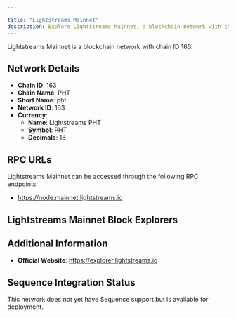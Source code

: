 ```yaml
---

title: "Lightstreams Mainnet"
description: Explore Lightstreams Mainnet, a blockchain network with chain ID 163. Learn about its native currency, Lightstreams PHT, and how to interact with the network.
---
```




Lightstreams Mainnet is a blockchain network with chain ID 163.

## Network Details

- **Chain ID**: 163
- **Chain Name**: PHT
- **Short Name**: pht
- **Network ID**: 163
- **Currency**: 
  - **Name**: Lightstreams PHT
  - **Symbol**: PHT
  - **Decimals**: 18

## RPC URLs

Lightstreams Mainnet can be accessed through the following RPC endpoints:

- https://node.mainnet.lightstreams.io

## Lightstreams Mainnet Block Explorers



## Additional Information

- **Official Website**: https://explorer.lightstreams.io

## Sequence Integration Status

This network does not yet have Sequence support but is available for deployment.

